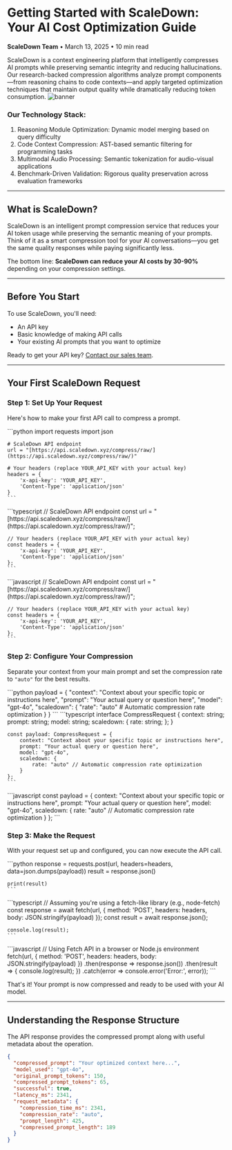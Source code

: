 # Getting Started with ScaleDown: Your AI Cost Optimization Guide

**ScaleDown Team** • March 13, 2025 • 10 min read

ScaleDown is a context engineering platform that intelligently compresses AI prompts while preserving semantic integrity and reducing hallucinations. Our research-backed compression algorithms analyze prompt components—from reasoning chains to code contexts—and apply targeted optimization techniques that maintain output quality while dramatically reducing token consumption.
![banner](/path/to/pictures/banner.png)

### Our Technology Stack:
1. Reasoning Module Optimization: Dynamic model merging based on query difficulty
2. Code Context Compression: AST-based semantic filtering for programming tasks
3. Multimodal Audio Processing: Semantic tokenization for audio-visual applications
4. Benchmark-Driven Validation: Rigorous quality preservation across evaluation frameworks

---

## What is ScaleDown?

ScaleDown is an intelligent prompt compression service that reduces your AI token usage while preserving the semantic meaning of your prompts. Think of it as a smart compression tool for your AI conversations—you get the same quality responses while paying significantly less.

The bottom line: **ScaleDown can reduce your AI costs by 30-90%** depending on your compression settings.

---

## Before You Start

To use ScaleDown, you'll need:
* An API key
* Basic knowledge of making API calls
* Your existing AI prompts that you want to optimize

Ready to get your API key? [Contact our sales team](https://blog.scaledown.ai/blog/getting-started).

---

## Your First ScaleDown Request

### Step 1: Set Up Your Request

Here's how to make your first API call to compress a prompt.

<Tabs>
  <Tab title="Python" icon="python">
    ```python
    import requests
    import json

    # ScaleDown API endpoint
    url = "[https://api.scaledown.xyz/compress/raw/](https://api.scaledown.xyz/compress/raw/)"

    # Your headers (replace YOUR_API_KEY with your actual key)
    headers = {
        'x-api-key': 'YOUR_API_KEY',
        'Content-Type': 'application/json'
    }
    ```
  </Tab>
  <Tab title="TypeScript" icon="typescript">
    ```typescript
    // ScaleDown API endpoint
    const url = "[https://api.scaledown.xyz/compress/raw/](https://api.scaledown.xyz/compress/raw/)";

    // Your headers (replace YOUR_API_KEY with your actual key)
    const headers = {
        'x-api-key': 'YOUR_API_KEY',
        'Content-Type': 'application/json'
    };
    ```
  </Tab>
  <Tab title="JavaScript" icon="javascript">
    ```javascript
    // ScaleDown API endpoint
    const url = "[https://api.scaledown.xyz/compress/raw/](https://api.scaledown.xyz/compress/raw/)";

    // Your headers (replace YOUR_API_KEY with your actual key)
    const headers = {
        'x-api-key': 'YOUR_API_KEY',
        'Content-Type': 'application/json'
    };
    ```
  </Tab>
</Tabs>

### Step 2: Configure Your Compression
Separate your context from your main prompt and set the compression rate to `"auto"` for the best results.

<Tabs>
  <Tab title="Python" icon="python">
    ```python
    payload = {
        "context": "Context about your specific topic or instructions here",
        "prompt": "Your actual query or question here",
        "model": "gpt-4o",
        "scaledown": {
            "rate": "auto" # Automatic compression rate optimization
        }
    }
    ```
  </Tab>
  <Tab title="TypeScript" icon="typescript">
    ```typescript
    interface CompressRequest {
        context: string;
        prompt: string;
        model: string;
        scaledown: {
            rate: string;
        };
    }

    const payload: CompressRequest = {
        context: "Context about your specific topic or instructions here",
        prompt: "Your actual query or question here",
        model: "gpt-4o",
        scaledown: {
            rate: "auto" // Automatic compression rate optimization
        }
    };
    ```
  </Tab>
  <Tab title="JavaScript" icon="javascript">
    ```javascript
    const payload = {
        context: "Context about your specific topic or instructions here",
        prompt: "Your actual query or question here",
        model: "gpt-4o",
        scaledown: {
            rate: "auto" // Automatic compression rate optimization
        }
    };
    ```
  </Tab>
</Tabs>

### Step 3: Make the Request
With your request set up and configured, you can now execute the API call.

<Tabs>
  <Tab title="Python" icon="python">
    ```python
    response = requests.post(url, headers=headers, data=json.dumps(payload))
    result = response.json()

    print(result)
    ```
  </Tab>
  <Tab title="TypeScript" icon="typescript">
    ```typescript
    // Assuming you're using a fetch-like library (e.g., node-fetch)
    const response = await fetch(url, {
        method: 'POST',
        headers: headers,
        body: JSON.stringify(payload)
    });
    const result = await response.json();

    console.log(result);
    ```
  </Tab>
  <Tab title="JavaScript" icon="javascript">
    ```javascript
    // Using Fetch API in a browser or Node.js environment
    fetch(url, {
        method: 'POST',
        headers: headers,
        body: JSON.stringify(payload)
    })
    .then(response => response.json())
    .then(result => {
        console.log(result);
    })
    .catch(error => console.error('Error:', error));
    ```
  </Tab>
</Tabs>

That's it! Your prompt is now compressed and ready to be used with your AI model.

---

## Understanding the Response Structure
The API response provides the compressed prompt along with useful metadata about the operation.
```json
{
  "compressed_prompt": "Your optimized context here...",
  "model_used": "gpt-4o",
  "original_prompt_tokens": 150,
  "compressed_prompt_tokens": 65,
  "successful": true,
  "latency_ms": 2341,
  "request_metadata": {
    "compression_time_ms": 2341,
    "compression_rate": "auto",
    "prompt_length": 425,
    "compressed_prompt_length": 189
  }
}


